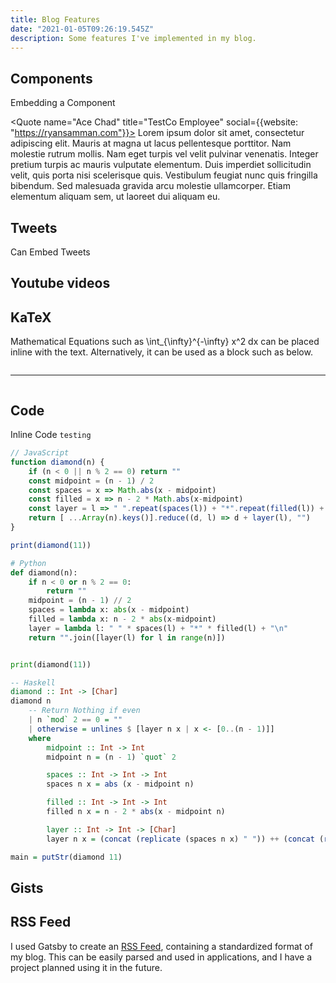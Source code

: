 ```yaml
---
title: Blog Features
date: "2021-01-05T09:26:19.545Z"
description: Some features I've implemented in my blog.
---
```


## Components

Embedding a Component

<Quote name="Ace Chad" title="TestCo Employee" social={{website: "https://ryansamman.com"}}>
    Lorem ipsum dolor sit amet, consectetur adipiscing elit. Mauris at magna ut lacus pellentesque porttitor. Nam molestie rutrum mollis. Nam eget turpis vel velit pulvinar venenatis. Integer pretium turpis ac mauris vulputate elementum. Duis imperdiet sollicitudin velit, quis porta nisi scelerisque quis. Vestibulum feugiat nunc quis fringilla bibendum. Sed malesuada gravida arcu molestie ullamcorper. Etiam elementum aliquam sem, ut laoreet dui aliquam eu.
</Quote>

## Tweets

Can Embed Tweets

<Tweet id="1343612171155107841" height={1200} />

## Youtube videos

<YouTube id="zlm1aajH6gY" />

## KaTeX

Mathematical Equations such as <InlineMath>\int_{\infty}^{-\infty} x^2 dx</InlineMath> can be placed inline with the text.
Alternatively, it can be used as a block such as below.

<Math 
    className="text-2xl"
    math="\begin{aligned} y & = x^2 + 2x + 1 \\ & = (x+1)(x+1) \\ & = (x+1)^2 \end{aligned}">
</Math>

-------

<Math 
    className="text-2xl"
    math="-2 \left|x - \left( \frac{n-1}{2} \right) \right| + n">
</Math>


## Code

Inline Code `testing`

```js
// JavaScript
function diamond(n) {
    if (n < 0 || n % 2 == 0) return ""
    const midpoint = (n - 1) / 2
    const spaces = x => Math.abs(x - midpoint)
    const filled = x => n - 2 * Math.abs(x-midpoint)
    const layer = l => " ".repeat(spaces(l)) + "*".repeat(filled(l)) + "\n"
    return [ ...Array(n).keys()].reduce((d, l) => d + layer(l), "")
}

print(diamond(11))
```

```py
# Python
def diamond(n):
    if n < 0 or n % 2 == 0:
        return ""
    midpoint = (n - 1) // 2
    spaces = lambda x: abs(x - midpoint)
    filled = lambda x: n - 2 * abs(x-midpoint)
    layer = lambda l: " " * spaces(l) + "*" * filled(l) + "\n"
    return "".join([layer(l) for l in range(n)])


print(diamond(11))
```

```haskell
-- Haskell
diamond :: Int -> [Char]
diamond n 
    -- Return Nothing if even
    | n `mod` 2 == 0 = ""
    | otherwise = unlines $ [layer n x | x <- [0..(n - 1)]]
    where
        midpoint :: Int -> Int
        midpoint n = (n - 1) `quot` 2 

        spaces :: Int -> Int -> Int
        spaces n x = abs (x - midpoint n)

        filled :: Int -> Int -> Int
        filled n x = n - 2 * abs(x - midpoint n)

        layer :: Int -> Int -> [Char]
        layer n x = (concat (replicate (spaces n x) " ")) ++ (concat (replicate (filled n x) "*"))

main = putStr(diamond 11)
```

## Gists

<Gist id="18c68c2fd3e7e40d09d0c40f84208e6f"/>

## RSS Feed

I used Gatsby to create an [RSS Feed](/rss.xml), containing a standardized format of my blog. 
This can be easily parsed and used in applications, and I have a project planned using it in the future.
